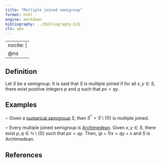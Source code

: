 ```yaml
---
title: "Multiple joined semigroup"
format: html
engine: markdown
bibliography: ../Bibliography.bib
cls: apa
---
```


---
nocite: |
  @ns
---

<!-- Definición de Num. Sem. -->

## Definition

Let $S$ be a semigroup. It is said that $S$ is multiple joined if for all $x, y \in S$, there exist positive integers $p$ and $q$ such that $px = qy$.

## Examples

$\circ$ Given a [numerical semigroup](../Basic-concepts/Numerical-semigroup.qmd) $S$, then $S^* = S \setminus \{0\}$ is multiple joined.

$\circ$ Every multiple joined semigroup is [Archimedean](Archimedean-property.qmd). Given $x, y \in S$, there exist $p, q \in \mathbb{N} \setminus \{0\}$ such that $px = qy$. Then, $(p+1)x = qy+x$ and $S$ is Archimedean.

## References

::: {#refs}

:::
